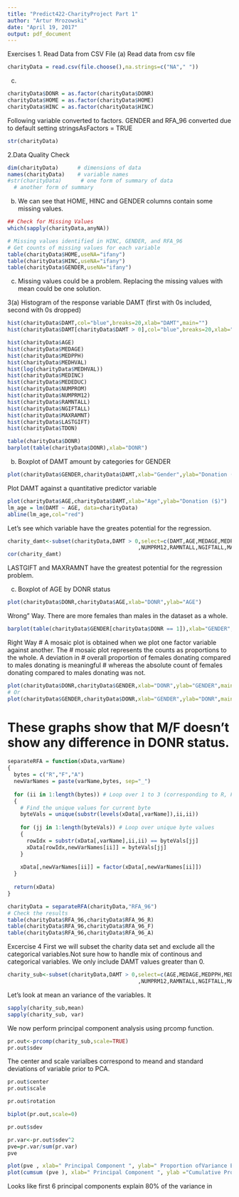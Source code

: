 ```yaml
---
title: "Predict422-CharityProject Part 1"
author: "Artur Mrozowski"
date: "April 19, 2017"
output: pdf_document
---
```


Exercises 1. Read Data from CSV File 
(a) Read data from csv file

```r
charityData = read.csv(file.choose(),na.strings=c("NA"," "))
```
(c)
```r
charityData$DONR = as.factor(charityData$DONR)
charityData$HOME = as.factor(charityData$HOME)
charityData$HINC = as.factor(charityData$HINC)
```
Following variable converted to factors. GENDER and RFA_96 converted due to default setting stringsAsFactors = TRUE 
```r
str(charityData)
```
2.Data Quality Check 
```r
dim(charityData)      # dimensions of data
names(charityData)    # variable names
#str(charityData)      # one form of summary of data
  # another form of summary
```
(b) We can see that HOME, HINC and GENDER columns contain some missing values.
```r
## Check for Missing Values
which(sapply(charityData,anyNA))

# Missing values identified in HINC, GENDER, and RFA_96
# Get counts of missing values for each variable
table(charityData$HOME,useNA="ifany")
table(charityData$HINC,useNA="ifany")
table(charityData$GENDER,useNA="ifany")
```
(c) Missing values could be a problem. Replacing the missing values with mean could be one solution.



3(a)
Histogram of the response variable DAMT
(first with 0s included, second with 0s dropped)
```r
hist(charityData$DAMT,col="blue",breaks=20,xlab="DAMT",main="")
hist(charityData$DAMT[charityData$DAMT > 0],col="blue",breaks=20,xlab="DAMT > 0",main="")
```

```r
hist(charityData$AGE)
hist(charityData$MEDAGE)
hist(charityData$MEDPPH)
hist(charityData$MEDHVAL)
hist(log(charityData$MEDHVAL))
hist(charityData$MEDINC)
hist(charityData$MEDEDUC)
hist(charityData$NUMPROM)
hist(charityData$NUMPRM12)
hist(charityData$RAMNTALL)
hist(charityData$NGIFTALL)
hist(charityData$MAXRAMNT)
hist(charityData$LASTGIFT)
hist(charityData$TDON)
```

```r
table(charityData$DONR)
barplot(table(charityData$DONR),xlab="DONR")

```
(b)
Boxplot of DAMT amount by categories for GENDER
```r
plot(charityData$GENDER,charityData$DAMT,xlab="Gender",ylab="Donation ($)")

```
Plot DAMT against a quantitative predictor variable
```r


plot(charityData$AGE,charityData$DAMT,xlab="Age",ylab="Donation ($)")
lm_age = lm(DAMT ~ AGE, data=charityData)
abline(lm_age,col="red")

```

Let's see which variable have the greates potential for the regression. 
```r
charity_damt<-subset(charityData,DAMT > 0,select=c(DAMT,AGE,MEDAGE,MEDPPH,MEDHVAL,MEDINC,MEDEDUC,NUMPROM
                                         ,NUMPRM12,RAMNTALL,NGIFTALL,MAXRAMNT,LASTGIFT,TDON))
cor(charity_damt)

```
LASTGIFT and MAXRAMNT have the greatest potential for the regression problem.

(c)
Boxplot of AGE by DONR status

```r
plot(charityData$DONR,charityData$AGE,xlab="DONR",ylab="AGE")
```
Wrong" Way. There are more females than males in the dataset as a whole.
```r
barplot(table(charityData$GENDER[charityData$DONR == 1]),xlab="GENDER",main="Barplot of GENDER for DONR = 1")
```
Right Way
# A mosaic plot is obtained when we plot one factor variable against another. The
# mosaic plot represents the counts as proportions to the whole. A deviation in
# overall proportion of females donating compared to males donating is meaningful
# whereas the absolute count of females donating compared to males donating was not.

```r
plot(charityData$DONR,charityData$GENDER,xlab="DONR",ylab="GENDER",main="Mosaic Plot")
# Or
plot(charityData$GENDER,charityData$DONR,xlab="GENDER",ylab="DONR",main="Mosaic Plot")
```
# These graphs show that M/F doesn't show any difference in DONR status.
```r
separateRFA = function(xData,varName)
{
  bytes = c("R","F","A")
  newVarNames = paste(varName,bytes, sep="_")
  
  for (ii in 1:length(bytes)) # Loop over 1 to 3 (corresponding to R, F, and A)
  {
    # Find the unique values for current byte
    byteVals = unique(substr(levels(xData[,varName]),ii,ii))
    
    for (jj in 1:length(byteVals)) # Loop over unique byte values
    {
      rowIdx = substr(xData[,varName],ii,ii) == byteVals[jj]
      xData[rowIdx,newVarNames[ii]] = byteVals[jj]
    }
    
    xData[,newVarNames[ii]] = factor(xData[,newVarNames[ii]])
  }
  
  return(xData)
}

```

```r
charityData = separateRFA(charityData,"RFA_96")
# Check the results
table(charityData$RFA_96,charityData$RFA_96_R)
table(charityData$RFA_96,charityData$RFA_96_F)
table(charityData$RFA_96,charityData$RFA_96_A)

```

Excercise 4
First we will subset the charity data set and exclude all the categorical variables.Not sure how to handle mix of continous and categorical variables. We only include DAMT values greater than 0.

```r
charity_sub<-subset(charityData,DAMT > 0,select=c(AGE,MEDAGE,MEDPPH,MEDHVAL,MEDINC,MEDEDUC,NUMPROM
                                         ,NUMPRM12,RAMNTALL,NGIFTALL,MAXRAMNT,LASTGIFT,TDON))
```
Let's look at mean an variance of the variables. It 
```r
sapply(charity_sub,mean)
sapply(charity_sub, var)
```
We now perform principal component analysis using prcomp function.
```r
pr.out<-prcomp(charity_sub,scale=TRUE)
pr.out$sdev
```
The center and scale varialbes correspond to meand and standard deviations of variable prior to PCA.
```r
pr.out$center
pr.out$scale

```

```r
pr.out$rotation
```

```r
biplot(pr.out,scale=0)


```


```r
pr.out$sdev

pr.var<-pr.out$sdev^2
pve=pr.var/sum(pr.var)
pve
```

```r
plot(pve , xlab=" Principal Component ", ylab=" Proportion ofVariance Explained ", ylim=c(0,1),type="b" )
plot(cumsum (pve ), xlab=" Principal Component ", ylab ="Cumulative Proportion of Variance Explained ", ylim=c(0,1),type="b" )
```
Looks like first 6 principal components explain 80% of the variance in 
```r

```

```r

```


```r

```

```r

```

```r

```

```r

```



